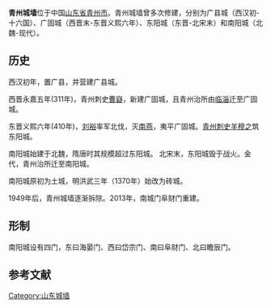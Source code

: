 '''青州城墙'''位于中国[[山东省|山东省]][[青州市|青州市]]。青州城墙曾多次修建，分别为广县城（西汉初-十六国）、广固城（西晋末-东晋义熙六年）、东阳城（东晋-北宋末）和南阳城（北魏-现代）。

== 历史 ==
西汉初年，置广县，并营建广县城。

西晋永嘉五年(311年)，青州刺史[[曹嶷|曹嶷]]，新建广固城，且青州治所由[[临淄|临淄]]迁至广固城。

东晋义熙六年(410年)，[[刘裕|刘裕]]率军北伐，灭[[南燕_(十六國)|南燕]]，夷平广固城。[[青州刺史|青州刺史]][[羊穆之|羊穆之]]筑东阳城。

南阳城始建于北魏，隋唐时其规模超过东阳城。 北宋末，东阳城毁于战火。金代，青州治所迁至南阳城。

南阳城原初为土城，明洪武三年（1370年）始改为砖城。

1949年后，青州城墙逐渐拆除。2013年，南城门阜财门重建。

== 形制 ==
南阳城设有四门，东曰海晏门、西曰岱宗门、南曰阜财门、北曰瞻辰门。

==参考文献==
{{reflist}}

[[Category:山东城墙|Category:山东城墙]]